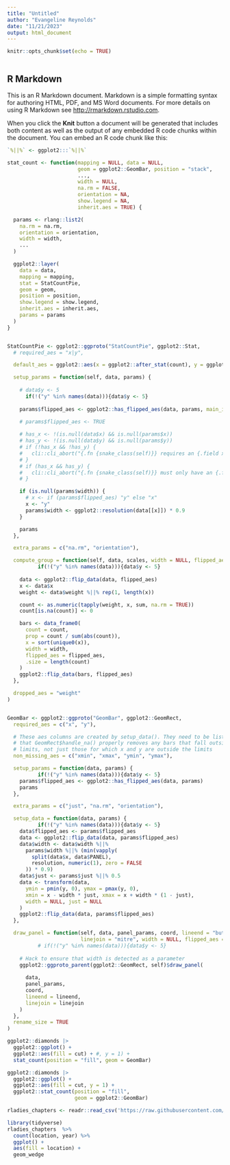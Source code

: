 ```yaml
---
title: "Untitled"
author: "Evangeline Reynolds"
date: "11/21/2023"
output: html_document
---
```


```r
knitr::opts_chunk$set(echo = TRUE)



```

## R Markdown

This is an R Markdown document. Markdown is a simple formatting syntax for authoring HTML, PDF, and MS Word documents. For more details on using R Markdown see <http://rmarkdown.rstudio.com>.

When you click the **Knit** button a document will be generated that includes both content as well as the output of any embedded R code chunks within the document. You can embed an R code chunk like this:

```r
`%||%` <- ggplot2:::`%||%`

stat_count <- function(mapping = NULL, data = NULL,
                       geom = ggplot2::GeomBar, position = "stack",
                       ...,
                       width = NULL,
                       na.rm = FALSE,
                       orientation = NA,
                       show.legend = NA,
                       inherit.aes = TRUE) {

  params <- rlang::list2(
    na.rm = na.rm,
    orientation = orientation,
    width = width,
    ...
  )

  ggplot2::layer(
    data = data,
    mapping = mapping,
    stat = StatCountPie,
    geom = geom,
    position = position,
    show.legend = show.legend,
    inherit.aes = inherit.aes,
    params = params
  )
}


StatCountPie <- ggplot2::ggproto("StatCountPie", ggplot2::Stat,
  # required_aes = "x|y",

  default_aes = ggplot2::aes(x = ggplot2::after_stat(count), y = ggplot2::after_stat(count), weight = 1),

  setup_params = function(self, data, params) {
    
    # data$y <- 5
      if(!("y" %in% names(data))){data$y <- 5}
    
    params$flipped_aes <- ggplot2::has_flipped_aes(data, params, main_is_orthogonal = FALSE)
    
    # params$flipped_aes <- TRUE

    # has_x <- !(is.null(data$x) && is.null(params$x))
    # has_y <- !(is.null(data$y) && is.null(params$y))
    # if (!has_x && !has_y) {
    #   cli::cli_abort("{.fn {snake_class(self)}} requires an {.field x} or {.field y} aesthetic.")
    # }
    # if (has_x && has_y) {
    #   cli::cli_abort("{.fn {snake_class(self)}} must only have an {.field x} {.emph or} {.field y} aesthetic.")
    # }

    if (is.null(params$width)) {
      # x <- if (params$flipped_aes) "y" else "x"
      x <- "y"
      params$width <- ggplot2::resolution(data[[x]]) * 0.9
    }

    params
  },

  extra_params = c("na.rm", "orientation"),

  compute_group = function(self, data, scales, width = NULL, flipped_aes = FALSE) {
          if(!("y" %in% names(data))){data$y <- 5}
    
    data <- ggplot2::flip_data(data, flipped_aes)
    x <- data$x
    weight <- data$weight %||% rep(1, length(x))

    count <- as.numeric(tapply(weight, x, sum, na.rm = TRUE))
    count[is.na(count)] <- 0

    bars <- data_frame0(
      count = count,
      prop = count / sum(abs(count)),
      x = sort(unique0(x)),
      width = width,
      flipped_aes = flipped_aes,
      .size = length(count)
    )
    ggplot2::flip_data(bars, flipped_aes)
  },

  dropped_aes = "weight"
)


GeomBar <- ggplot2::ggproto("GeomBar", ggplot2::GeomRect,
  required_aes = c("x", "y"),

  # These aes columns are created by setup_data(). They need to be listed here so
  # that GeomRect$handle_na() properly removes any bars that fall outside the defined
  # limits, not just those for which x and y are outside the limits
  non_missing_aes = c("xmin", "xmax", "ymin", "ymax"),

  setup_params = function(data, params) {
          if(!("y" %in% names(data))){data$y <- 5}
    params$flipped_aes <- ggplot2::has_flipped_aes(data, params)
    params
  },

  extra_params = c("just", "na.rm", "orientation"),

  setup_data = function(data, params) {
          if(!("y" %in% names(data))){data$y <- 5}
    data$flipped_aes <- params$flipped_aes
    data <- ggplot2::flip_data(data, params$flipped_aes)
    data$width <- data$width %||%
      params$width %||% (min(vapply(
        split(data$x, data$PANEL),
        resolution, numeric(1), zero = FALSE
      )) * 0.9)
    data$just <- params$just %||% 0.5
    data <- transform(data,
      ymin = pmin(y, 0), ymax = pmax(y, 0),
      xmin = x - width * just, xmax = x + width * (1 - just),
      width = NULL, just = NULL
    )
    ggplot2::flip_data(data, params$flipped_aes)
  },

  draw_panel = function(self, data, panel_params, coord, lineend = "butt",
                        linejoin = "mitre", width = NULL, flipped_aes = FALSE) {
          # if(!("y" %in% names(data))){data$y <- 5}
    
    # Hack to ensure that width is detected as a parameter
    ggplot2::ggproto_parent(ggplot2::GeomRect, self)$draw_panel(
      
      data,
      panel_params,
      coord,
      lineend = lineend,
      linejoin = linejoin
    )
  },
  rename_size = TRUE
)

ggplot2::diamonds |>
  ggplot2::ggplot() + 
  ggplot2::aes(fill = cut) + #, y = 1) +
  stat_count(position = "fill", geom = GeomBar)

```
```r
ggplot2::diamonds |>
  ggplot2::ggplot() + 
  ggplot2::aes(fill = cut, y = 1) +
  ggplot2::stat_count(position = "fill", 
                      geom = ggplot2::GeomBar)

rladies_chapters <- readr::read_csv('https://raw.githubusercontent.com/rfordatascience/tidytuesday/master/data/2023/2023-11-21/rladies_chapters.csv')

library(tidyverse)
rladies_chapters  %>% 
  count(location, year) %>% 
  ggplot() + 
  aes(fill = location) + 
  geom_wedge

```
